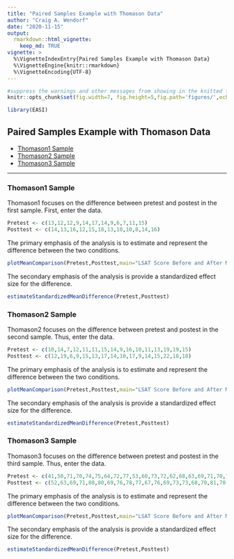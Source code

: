 ```yaml
---
title: "Paired Samples Example with Thomason Data"
author: "Craig A. Wendorf"
date: "2020-11-15"
output: 
  rmarkdown::html_vignette:
    keep_md: TRUE
vignette: >
  %\VignetteIndexEntry{Paired Samples Example with Thomason Data}
  %\VignetteEngine{knitr::rmarkdown}
  %\VignetteEncoding{UTF-8}
---
```


```r
#suppress the warnings and other messages from showing in the knitted file.
knitr::opts_chunk$set(fig.width=7, fig.height=5,fig.path='figures/',echo=TRUE,warning=FALSE,message=FALSE)
```

```r
library(EASI)
```

## Paired Samples Example with Thomason Data

- [Thomason1 Sample](#thomason1-sample)
- [Thomason2 Sample](#thomason2-sample)
- [Thomason3 Sample](#thomason3-sample)

---

### Thomason1 Sample

Thomason1 focuses on the difference between pretest and postest in the first sample. First, enter the data.

```r
Pretest <- c(13,12,12,9,14,17,14,9,6,7,11,15)
Posttest <- c(14,13,16,12,15,18,13,10,10,8,14,16)
```

The primary emphasis of the analysis is to estimate and represent the difference between the two conditions.

```r
plotMeanComparison(Pretest,Posttest,main="LSAT Score Before and After Mapping",ylab="LSAT Score")
```

The secondary emphasis of the analysis is provide a standardized effect size for the difference.

```r
estimateStandardizedMeanDifference(Pretest,Posttest)
```

### Thomason2 Sample

Thomason2 focuses on the difference between pretest and postest in the second sample. Thus, enter the data.

```r
Pretest <- c(10,14,7,12,11,11,15,14,9,16,10,11,13,19,19,15)
Posttest <- c(12,19,6,9,15,13,17,14,10,17,9,14,15,22,18,18)
```

The primary emphasis of the analysis is to estimate and represent the difference between the two conditions.

```r
plotMeanComparison(Pretest,Posttest,main="LSAT Score Before and After Mapping",ylab="LSAT Score")
```

The secondary emphasis of the analysis is provide a standardized effect size for the difference.

```r
estimateStandardizedMeanDifference(Pretest,Posttest)
```

### Thomason3 Sample

Thomason3 focuses on the difference between pretest and postest in the third sample. Thus, enter the data.

```r
Pretest <- c(41,50,71,70,74,75,64,72,77,53,60,73,72,62,68,63,69,71,70,70,75,71,76,64,70,65,75,66,70,70,64,72,63,68,64,61,63,76,71)
Posttest <- c(52,63,69,71,80,80,69,76,78,77,67,76,69,73,73,68,70,81,70,76,77,75,69,77,70,76,65,64,72,71,63,78,71,77,67,66,73,75,75)
```

The primary emphasis of the analysis is to estimate and represent the difference between the two conditions.

```r
plotMeanComparison(Pretest,Posttest,main="LSAT Score Before and After Mapping",ylab="LSAT Score")
```

The secondary emphasis of the analysis is provide a standardized effect size for the difference.

```r
estimateStandardizedMeanDifference(Pretest,Posttest)
```
